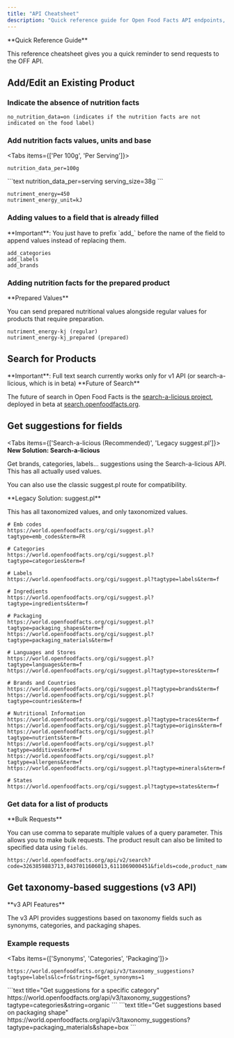 ```yaml
---
title: "API Cheatsheet"
description: "Quick reference guide for Open Food Facts API endpoints, parameters, and common operations for developers"
---
```



<Callout type="info">
**Quick Reference Guide**

This reference cheatsheet gives you a quick reminder to send requests to the OFF API.
</Callout>

<Cards>
  <Card href="tutorial-off-api.mdx" title="API Tutorial" description="New to API usage? Start with our comprehensive tutorial" />
  <Card href="ref-v2.mdx" title="API Reference" description="Complete API reference documentation" />
</Cards>

## Add/Edit an Existing Product

### Indicate the absence of nutrition facts

```text title="Nutrition Data Parameter"
no_nutrition_data=on (indicates if the nutrition facts are not indicated on the food label)
```

### Add nutrition facts values, units and base

<Tabs items={['Per 100g', 'Per Serving']}>
<Tab value="Per 100g">
```text
nutrition_data_per=100g
```
</Tab>
<Tab value="Per Serving">
```text
nutrition_data_per=serving
serving_size=38g
```
</Tab>
</Tabs>

```text title="Energy Value Example"
nutriment_energy=450
nutriment_energy_unit=kJ
```

### Adding values to a field that is already filled

<Callout type="warning">
**Important**: You just have to prefix `add_` before the name of the field to append values instead of replacing them.
</Callout>

```text title="Add Prefix Examples"
add_categories
add_labels
add_brands
```

### Adding nutrition facts for the prepared product

<Callout type="info">
**Prepared Values**

You can send prepared nutritional values alongside regular values for products that require preparation.
</Callout>

```text title="Regular vs Prepared Nutrients"
nutriment_energy-kj (regular)
nutriment_energy-kj_prepared (prepared)
```

## Search for Products

<Callout type="warning">
**Important**: Full text search currently works only for v1 API (or search-a-licious, which is in beta)
</Callout>

<Cards>
  <Card href="https://wiki.openfoodfacts.org/API/Read/Search" title="v1 Search API" description="Documentation for v1 Search API with full text search" external />
  <Card href="https://openfoodfacts.github.io/openfoodfacts-server/api/ref-v2/#get-/api/v2/search" title="v2 Search API" description="Reference documentation for v2 search API" external />
  <Card href="https://search.openfoodfacts.org/docs" title="Search-a-licious API" description="The future of search in Open Food Facts (beta)" external />
</Cards>

<Callout type="info">
**Future of Search**

The future of search in Open Food Facts is the [search-a-licious project](https://github.com/openfoodfacts/search-a-licious), deployed in beta at [search.openfoodfacts.org](https://search.openfoodfacts.org/).
</Callout>

## Get suggestions for fields

<Tabs items={['Search-a-licious (Recommended)', 'Legacy suggest.pl']}>
<Tab value="Search-a-licious (Recommended)">
<Callout type="info">
**New Solution: Search-a-licious**

Get brands, categories, labels… suggestions using the Search-a-licious API. This has all actually used values.
</Callout>

<Card href="https://search.openfoodfacts.org/docs" title="Search-a-licious API Documentation" description="Access comprehensive suggestion API with all used values" external />

You can also use the classic suggest.pl route for compatibility.
</Tab>

<Tab value="Legacy suggest.pl">
<Callout type="warning">
**Legacy Solution: suggest.pl**

This has all taxonomized values, and only taxonomized values.
</Callout>

```text title="Common Suggestion Endpoints"
# Emb codes
https://world.openfoodfacts.org/cgi/suggest.pl?tagtype=emb_codes&term=FR

# Categories
https://world.openfoodfacts.org/cgi/suggest.pl?tagtype=categories&term=f

# Labels
https://world.openfoodfacts.org/cgi/suggest.pl?tagtype=labels&term=f

# Ingredients
https://world.openfoodfacts.org/cgi/suggest.pl?tagtype=ingredients&term=f

# Packaging
https://world.openfoodfacts.org/cgi/suggest.pl?tagtype=packaging_shapes&term=f
https://world.openfoodfacts.org/cgi/suggest.pl?tagtype=packaging_materials&term=f

# Languages and Stores
https://world.openfoodfacts.org/cgi/suggest.pl?tagtype=languages&term=f
https://world.openfoodfacts.org/cgi/suggest.pl?tagtype=stores&term=f

# Brands and Countries
https://world.openfoodfacts.org/cgi/suggest.pl?tagtype=brands&term=f
https://world.openfoodfacts.org/cgi/suggest.pl?tagtype=countries&term=f

# Nutritional Information
https://world.openfoodfacts.org/cgi/suggest.pl?tagtype=traces&term=f
https://world.openfoodfacts.org/cgi/suggest.pl?tagtype=origins&term=f
https://world.openfoodfacts.org/cgi/suggest.pl?tagtype=nutrients&term=f
https://world.openfoodfacts.org/cgi/suggest.pl?tagtype=additives&term=f
https://world.openfoodfacts.org/cgi/suggest.pl?tagtype=allergens&term=f
https://world.openfoodfacts.org/cgi/suggest.pl?tagtype=minerals&term=f

# States
https://world.openfoodfacts.org/cgi/suggest.pl?tagtype=states&term=f
```
</Tab>
</Tabs>

### Get data for a list of products

<Callout type="info">
**Bulk Requests**

You can use comma to separate multiple values of a query parameter. This allows you to make bulk requests. The product result can also be limited to specified data using `fields`.
</Callout>

```text title="Bulk Product Request Example"
https://world.openfoodfacts.org/api/v2/search?code=3263859883713,8437011606013,6111069000451&fields=code,product_name
```

## Get taxonomy-based suggestions (v3 API)

<Callout type="info">
**v3 API Features**

The v3 API provides suggestions based on taxonomy fields such as synonyms, categories, and packaging shapes.
</Callout>

<Card href="https://openfoodfacts.github.io/openfoodfacts-server/api/ref-v3/#get-/api/v3/taxonomy_suggestions" title="v3 API Reference Documentation" description="Complete documentation for taxonomy suggestions endpoint" external />

### Example requests

<Tabs items={['Synonyms', 'Categories', 'Packaging']}>
<Tab value="Synonyms">
```text title="Get suggestions from synonyms"
https://world.openfoodfacts.org/api/v3/taxonomy_suggestions?tagtype=labels&lc=fr&string=f&get_synonyms=1
```
</Tab>

<Tab value="Categories">
```text title="Get suggestions for a specific category"
https://world.openfoodfacts.org/api/v3/taxonomy_suggestions?tagtype=categories&string=organic
```
</Tab>

<Tab value="Packaging">
```text title="Get suggestions based on packaging shape"
https://world.openfoodfacts.org/api/v3/taxonomy_suggestions?tagtype=packaging_materials&shape=box
```
</Tab>
</Tabs>

